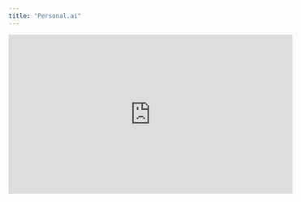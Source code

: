 ```yaml
---
title: "Personal.ai"
---
```


<iframe
  width="560"
  height="315"
  src="https://www.youtube.com/embed/2gL_3dDucOs"
  title="YouTube video player"
  frameBorder="0"
  allow="accelerometer; autoplay; clipboard-write; encrypted-media; gyroscope; picture-in-picture"
  allowFullScreen
></iframe>